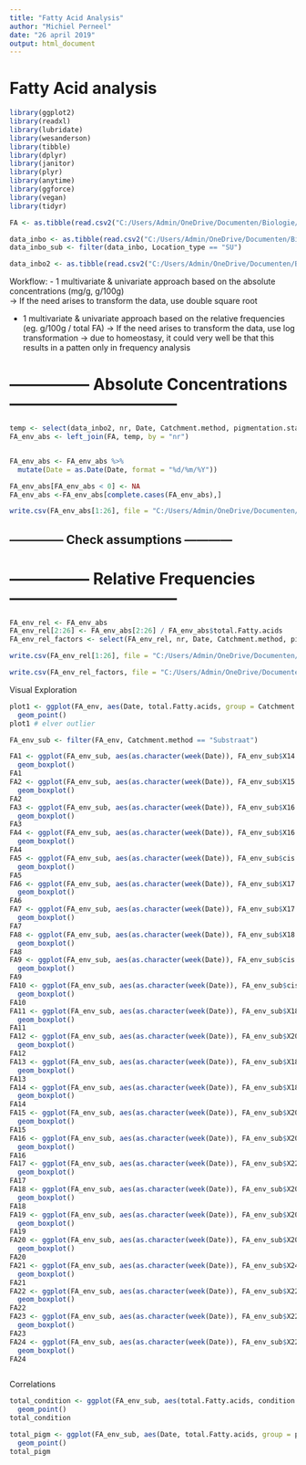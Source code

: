 ```yaml
---
title: "Fatty Acid Analysis"
author: "Michiel Perneel"
date: "26 april 2019"
output: html_document
---
```


# Fatty Acid analysis

```r

library(ggplot2)
library(readxl)
library(lubridate)
library(wesanderson)
library(tibble)
library(dplyr)
library(janitor)
library(plyr)
library(anytime)
library(ggforce)
library(vegan)
library(tidyr)

FA <- as.tibble(read.csv2("C:/Users/Admin/OneDrive/Documenten/Biologie/Master/Thesis/Thesis/data/raw/Fatty Acids.csv", sep = ";", header = TRUE, dec = ","))

data_inbo <- as.tibble(read.csv2("C:/Users/Admin/OneDrive/Documenten/Biologie/Master/Thesis/Thesis/data/raw/data_inbo_glasaal_gekuist.csv", sep = ";", header = TRUE, dec = ","))
data_inbo_sub <- filter(data_inbo, Location_type == "SU")

data_inbo2 <- as.tibble(read.csv2("C:/Users/Admin/OneDrive/Documenten/Biologie/Master/Thesis/Thesis/data/raw/Glass eel stock deepfreeze 2017.csv", sep = ";", dec = ","))

```

Workflow:
- 1 multivariate & univariate approach based on the absolute concentrations (mg/g, g/100g)  
    -> If the need arises to transform the data, use double square root
  
- 1 multivariate & univariate approach based on the relative frequencies (eg. g/100g / total FA)
    -> If the need arises to transform the data, use log transformation
    -> due to homeostasy, it could very well be that this results in a patten only in frequency analysis
    
    
# --------------- Absolute Concentrations  --------------------------------
    
```r
temp <- select(data_inbo2, nr, Date, Catchment.method, pigmentation.stage, condition.factor)
FA_env_abs <- left_join(FA, temp, by = "nr")


FA_env_abs <- FA_env_abs %>%
  mutate(Date = as.Date(Date, format = "%d/%m/%Y"))

FA_env_abs[FA_env_abs < 0] <- NA
FA_env_abs <-FA_env_abs[complete.cases(FA_env_abs),]

write.csv(FA_env_abs[1:26], file = "C:/Users/Admin/OneDrive/Documenten/Biologie/Master/Thesis/Thesis/data/raw/FA_env_abs.csv")
```

## -------------- Check assumptions ------------




# --------------- Relative Frequencies --------------------------------

```r
FA_env_rel <- FA_env_abs
FA_env_rel[2:26] <- FA_env_abs[2:26] / FA_env_abs$total.Fatty.acids
FA_env_rel_factors <- select(FA_env_rel, nr, Date, Catchment.method, pigmentation.stage, condition.factor)

write.csv(FA_env_rel[1:26], file = "C:/Users/Admin/OneDrive/Documenten/Biologie/Master/Thesis/Thesis/data/raw/FA_env_rel.csv")

write.csv(FA_env_rel_factors, file = "C:/Users/Admin/OneDrive/Documenten/Biologie/Master/Thesis/Thesis/data/raw/FA_env_rel_factors.csv")
```



Visual Exploration

```r
plot1 <- ggplot(FA_env, aes(Date, total.Fatty.acids, group = Catchment.method, colour = Catchment.method)) +
  geom_point()
plot1 # elver outlier

FA_env_sub <- filter(FA_env, Catchment.method == "Substraat")

FA1 <- ggplot(FA_env_sub, aes(as.character(week(Date)), FA_env_sub$X14.00)) +
  geom_boxplot()
FA1
FA2 <- ggplot(FA_env_sub, aes(as.character(week(Date)), FA_env_sub$X15.00)) +
  geom_boxplot()
FA2
FA3 <- ggplot(FA_env_sub, aes(as.character(week(Date)), FA_env_sub$X16.00)) +
  geom_boxplot()
FA3
FA4 <- ggplot(FA_env_sub, aes(as.character(week(Date)), FA_env_sub$X16.1.iso.17.0)) +
  geom_boxplot()
FA4
FA5 <- ggplot(FA_env_sub, aes(as.character(week(Date)), FA_env_sub$cis.9.16.1)) +
  geom_boxplot()
FA5
FA6 <- ggplot(FA_env_sub, aes(as.character(week(Date)), FA_env_sub$X17.00)) +
  geom_boxplot()
FA6
FA7 <- ggplot(FA_env_sub, aes(as.character(week(Date)), FA_env_sub$X17.1.16.2)) +
  geom_boxplot()
FA7
FA8 <- ggplot(FA_env_sub, aes(as.character(week(Date)), FA_env_sub$X18.00)) +
  geom_boxplot()
FA8
FA9 <- ggplot(FA_env_sub, aes(as.character(week(Date)), FA_env_sub$cis.9.18.1)) +
  geom_boxplot()
FA9
FA10 <- ggplot(FA_env_sub, aes(as.character(week(Date)), FA_env_sub$cis.11.18.1)) +
  geom_boxplot()
FA10
FA11 <- ggplot(FA_env_sub, aes(as.character(week(Date)), FA_env_sub$X18.2n.6)) +
  geom_boxplot()
FA11
FA12 <- ggplot(FA_env_sub, aes(as.character(week(Date)), FA_env_sub$X20.00)) +
  geom_boxplot()
FA12
FA13 <- ggplot(FA_env_sub, aes(as.character(week(Date)), FA_env_sub$X18.3n.3)) +
  geom_boxplot()
FA13
FA14 <- ggplot(FA_env_sub, aes(as.character(week(Date)), FA_env_sub$X18.4n.3)) +
  geom_boxplot()
FA14
FA15 <- ggplot(FA_env_sub, aes(as.character(week(Date)), FA_env_sub$X20.01)) +
  geom_boxplot()
FA15
FA16 <- ggplot(FA_env_sub, aes(as.character(week(Date)), FA_env_sub$X20.3n.6)) +
  geom_boxplot()
FA16
FA17 <- ggplot(FA_env_sub, aes(as.character(week(Date)), FA_env_sub$X22.00)) +
  geom_boxplot()
FA17
FA18 <- ggplot(FA_env_sub, aes(as.character(week(Date)), FA_env_sub$X20.4n.6)) +
  geom_boxplot()
FA18
FA19 <- ggplot(FA_env_sub, aes(as.character(week(Date)), FA_env_sub$X20.4n.3)) +
  geom_boxplot()
FA19
FA20 <- ggplot(FA_env_sub, aes(as.character(week(Date)), FA_env_sub$X20.5n.3)) +
  geom_boxplot()
FA20
FA21 <- ggplot(FA_env_sub, aes(as.character(week(Date)), FA_env_sub$X24.01.00)) +
  geom_boxplot()
FA21
FA22 <- ggplot(FA_env_sub, aes(as.character(week(Date)), FA_env_sub$X22.5n.6)) +
  geom_boxplot()
FA22
FA23 <- ggplot(FA_env_sub, aes(as.character(week(Date)), FA_env_sub$X22.5n.3)) +
  geom_boxplot()
FA23
FA24 <- ggplot(FA_env_sub, aes(as.character(week(Date)), FA_env_sub$X22.6n.3)) +
  geom_boxplot()
FA24



```

Correlations

```r
total_condition <- ggplot(FA_env_sub, aes(total.Fatty.acids, condition.factor)) +
  geom_point()
total_condition

total_pigm <- ggplot(FA_env_sub, aes(Date, total.Fatty.acids, group = pigmentation.stage, colour = pigmentation.stage)) +
  geom_point()
total_pigm
```


